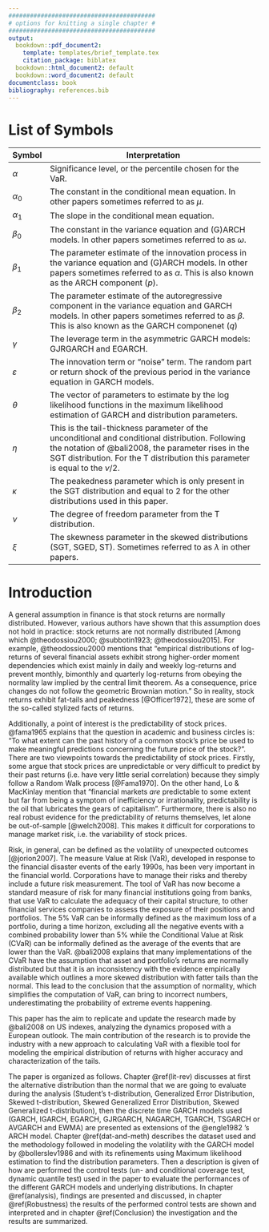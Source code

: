 ```yaml
---
#########################################
# options for knitting a single chapter #
#########################################
output:
  bookdown::pdf_document2:
    template: templates/brief_template.tex
    citation_package: biblatex
  bookdown::html_document2: default
  bookdown::word_document2: default
documentclass: book
bibliography: references.bib
---
```


# List of Symbols {.unnumbered}

```{=tex}
\adjustmtc
\markboth{Introduction}{}
```
+----------------------------------+------------------------------------------------------------------------------------------------------------------------------------------------------------------------------------------------------------------------------------------+
| Symbol                           | Interpretation                                                                                                                                                                                                                           |
+==================================+==========================================================================================================================================================================================================================================+
| $\alpha$                         | Significance level, or the percentile chosen for the VaR.                                                                                                                                                                                |
+----------------------------------+------------------------------------------------------------------------------------------------------------------------------------------------------------------------------------------------------------------------------------------+
| $\alpha_0$                       | The constant in the conditional mean equation. In other papers sometimes referred to as $\mu$.                                                                                                                                           |
+----------------------------------+------------------------------------------------------------------------------------------------------------------------------------------------------------------------------------------------------------------------------------------+
| $\alpha_1$                       | The slope in the conditional mean equation.                                                                                                                                                                                              |
+----------------------------------+------------------------------------------------------------------------------------------------------------------------------------------------------------------------------------------------------------------------------------------+
| $\beta_0$                        | The constant in the variance equation and (G)ARCH models. In other papers sometimes referred to as $\omega$.                                                                                                                             |
+----------------------------------+------------------------------------------------------------------------------------------------------------------------------------------------------------------------------------------------------------------------------------------+
| $\beta_1$                        | The parameter estimate of the innovation process in the variance equation and (G)ARCH models. In other papers sometimes referred to as $\alpha$. This is also known as the ARCH component ($p$).                                         |
+----------------------------------+------------------------------------------------------------------------------------------------------------------------------------------------------------------------------------------------------------------------------------------+
| $\beta_2$                        | The parameter estimate of the autoregressive component in the variance equation and GARCH models. In other papers sometimes referred to as $\beta$. This is also known as the GARCH componenet ($q$)                                     |
+----------------------------------+------------------------------------------------------------------------------------------------------------------------------------------------------------------------------------------------------------------------------------------+
| $\gamma$                         | The leverage term in the asymmetric GARCH models: GJRGARCH and EGARCH.                                                                                                                                                                   |
+----------------------------------+------------------------------------------------------------------------------------------------------------------------------------------------------------------------------------------------------------------------------------------+
| $\varepsilon$                    | The innovation term or "noise" term. The random part or return shock of the previous period in the variance equation in GARCH models.                                                                                                    |
+----------------------------------+------------------------------------------------------------------------------------------------------------------------------------------------------------------------------------------------------------------------------------------+
| $\theta$                         | The vector of parameters to estimate by the log likelihood functions in the maximum likelihood estimation of GARCH and distribution parameters.                                                                                          |
+----------------------------------+------------------------------------------------------------------------------------------------------------------------------------------------------------------------------------------------------------------------------------------+
| $\eta$                           | This is the tail-thickness parameter of the unconditional and conditional distribution. Following the notation of @bali2008, the parameter rises in the SGT distribution. For the T distribution this parameter is equal to the $\nu/2$. |
+----------------------------------+------------------------------------------------------------------------------------------------------------------------------------------------------------------------------------------------------------------------------------------+
| $\kappa$                         | The peakedness parameter which is only present in the SGT distribution and equal to 2 for the other distributions used in this paper.                                                                                                    |
+----------------------------------+------------------------------------------------------------------------------------------------------------------------------------------------------------------------------------------------------------------------------------------+
| $\nu$                            | The degree of freedom parameter from the T distribution.                                                                                                                                                                                 |
+----------------------------------+------------------------------------------------------------------------------------------------------------------------------------------------------------------------------------------------------------------------------------------+
| $\xi$                            | The skewness parameter in the skewed distributions (SGT, SGED, ST). Sometimes referred to as $\lambda$ in other papers.                                                                                                                  |
+----------------------------------+------------------------------------------------------------------------------------------------------------------------------------------------------------------------------------------------------------------------------------------+

# Introduction {.unnumbered}

```{=tex}
\adjustmtc
\markboth{Introduction}{}
```
\noindent A general assumption in finance is that stock returns are normally distributed. However, various authors have shown that this assumption does not hold in practice: stock returns are not normally distributed [Among which @theodossiou2000; @subbotin1923; @theodossiou2015]. For example, @theodossiou2000 mentions that "empirical distributions of log-returns of several financial assets exhibit strong higher-order moment dependencies which exist mainly in daily and weekly log-returns and prevent monthly, bimonthly and quarterly log-returns from obeying the normality law implied by the central limit theorem. As a consequence, price changes do not follow the geometric Brownian motion." So in reality, stock returns exhibit fat-tails and peakedness [@Officer1972], these are some of the so-called stylized facts of returns. \

\noindent Additionally, a point of interest is the predictability of stock prices. @fama1965 explains that the question in academic and business circles is: "To what extent can the past history of a common stock's price be used to make meaningful predictions concerning the future price of the stock?". There are two viewpoints towards the predictability of stock prices. Firstly, some argue that stock prices are unpredictable or very difficult to predict by their past returns (i.e. have very little serial correlation) because they simply follow a Random Walk process [@Fama1970]. On the other hand, Lo & MacKinlay mention that "financial markets *are* predictable to some extent but far from being a symptom of inefficiency or irrationality, predictability is the oil that lubricates the gears of capitalism". Furthermore, there is also no real robust evidence for the predictability of returns themselves, let alone be out-of-sample [@welch2008]. This makes it difficult for corporations to manage market risk, i.e. the variability of stock prices.  \

\noindent Risk, in general, can be defined as the volatility of unexpected outcomes [@jorion2007]. The measure Value at Risk (VaR), developed in response to the financial disaster events of the early 1990s, has been very important in the financial world. Corporations have to manage their risks and thereby include a future risk measurement. The tool of VaR has now become a standard measure of risk for many financial institutions going from banks, that use VaR to calculate the adequacy of their capital structure, to other financial services companies to assess the exposure of their positions and portfolios. The 5% VaR can be informally defined as the maximum loss of a portfolio, during a time horizon, excluding all the negative events with a combined probability lower than 5% while the Conditional Value at Risk (CVaR) can be informally defined as the average of the events that are lower than the VaR. @bali2008 explains that many implementations of the CVaR have the assumption that asset and portfolio's returns are normally distributed but that it is an inconsistency with the evidence empirically available which outlines a more skewed distribution with fatter tails than the normal. This lead to the conclusion that the assumption of normality, which simplifies the computation of VaR, can bring to incorrect numbers, underestimating the probability of extreme events happening. \

\noindent This paper has the aim to replicate and update the research made by @bali2008 on US indexes, analyzing the dynamics proposed with a European outlook. The main contribution of the research is to provide the industry with a new approach to calculating VaR with a flexible tool for modeling the empirical distribution of returns with higher accuracy and characterization of the tails. \

\noindent The paper is organized as follows. Chapter \@ref(lit-rev) discusses at first the alternative distribution than the normal that we are going to evaluate during the analysis (Student's t-distribution, Generalized Error Distribution, Skewed t-distribution, Skewed Generalized Error Distribution, Skewed Generalized t-distribution), then the discrete time GARCH models used (GARCH, IGARCH, EGARCH, GJRGARCH, NAGARCH, TGARCH, TSGARCH or AVGARCH and EWMA) are presented as extensions of the @engle1982 's ARCH model. Chapter \@ref(dat-and-meth) describes the dataset used and the methodology followed in modeling the volatility with the GARCH model by @bollerslev1986 and with its refinements using Maximum likelihood estimation to find the distribution parameters. Then a description is given of how are performed the control tests (un- and conditional coverage test, dynamic quantile test) used in the paper to evaluate the performances of the different GARCH models and underlying distributions. In chapter \@ref(analysis), findings are presented and discussed, in chapter \@ref(Robustness) the results of the performed control tests are shown and interpreted and in chapter \@ref(Conclusion) the investigation and the results are summarized.
